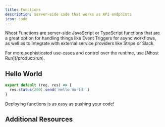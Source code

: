 ```yaml
---
title: Functions
description: Server-side code that works as API endpoints
icon: code
---
```


Nhost Functions are server-side JavaScript or TypeScript functions that are a great option for handling things like Event Triggers for async workflows, as well as to integrate with external service providers like Stripe or Slack.

<Tip>
  For more sophisticated use-cases and control over the runtime, use [Nhost Run](/product/run).
</Tip>

## Hello World

```js ./functions/hello-world.js
export default (req, res) => {
  res.status(200).send(`Hello World!`)
}
```

Deploying functions is as easy as pushing your code!

## Additional Resources

<CardGroup cols={2}>
  <Card title="Learn how to use Functions" href="/guides/functions/overview"></Card>
</CardGroup>
